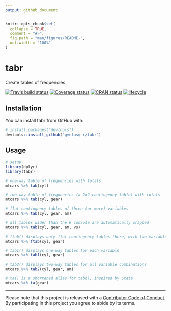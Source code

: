 ```yaml
---
output: github_document
---
```


<!-- README.md is generated from README.Rmd. Please edit that file -->

```r
knitr::opts_chunk$set(
  collapse = TRUE,
  comment = "#>",
  fig.path = "man/figures/README-",
  out.width = "100%"
)
```
# tabr

Create tables of frequencies

[![Travis build status](https://travis-ci.org/gvelasq-r/tabr.svg?branch=master)](https://travis-ci.org/gvelasq-r/tabr)
[![Coverage status](https://codecov.io/gh/gvelasq-r/tabr/branch/master/graph/badge.svg)](https://codecov.io/github/gvelasq-r/tabr?branch=master)
[![CRAN status](http://www.r-pkg.org/badges/version/tabr)](https://cran.r-project.org/package=tabr)
[![lifecycle](https://img.shields.io/badge/lifecycle-experimental-orange.svg)](https://www.tidyverse.org/lifecycle/#experimental)

## Installation

You can install tabr from GitHub with:

```r
# install.packages("devtools")
devtools::install_github("gvelasq-r/tabr")
```

## Usage

```r
# setup
library(dplyr)
library(tabr)

# one-way table of frequencies with totals
mtcars %>% tab(cyl)

# two-way table of frequencies (a 2x2 contingency table) with totals
mtcars %>% tab(cyl, gear)

# flat contingency tables of three (or more) variables
mtcars %>% tab(cyl, gear, am)

# all tables wider than the R console are automatically wrapped
mtcars %>% tab(cyl, gear, am, vs)

# ftab() displays only flat contingency tables (here, with two variables)
mtcars %>% ftab(cyl, gear)

# tab1() displays one-way tables for each variable
mtcars %>% tab1(cyl, gear)

# tab2() displays two-way tables for all variable combinations
mtcars %>% tab2(cyl, gear, am)

# ta() is a shortened alias for tab(), inspired by Stata
mtcars %>% ta(gear)
```

---
Please note that this project is released with a [Contributor Code of Conduct](CODE_OF_CONDUCT.md).
By participating in this project you agree to abide by its terms.
